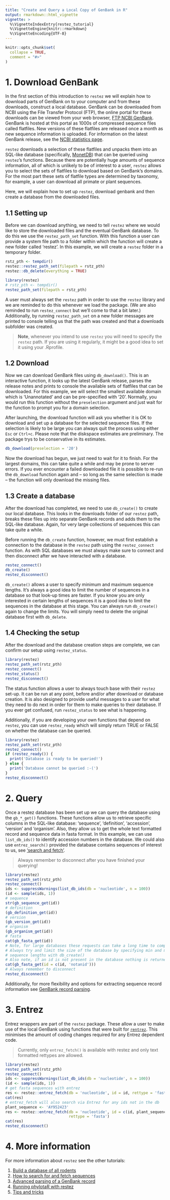 ```yaml
---
title: "Create and Query a Local Copy of GenBank in R"
output: rmarkdown::html_vignette
vignette: >
  %\VignetteIndexEntry{restez_tutorial}
  %\VignetteEngine{knitr::rmarkdown}
  %\VignetteEncoding{UTF-8}
---
```


```r
knitr::opts_chunk$set(
  collapse = TRUE,
  comment = "#>"
)
```

# 1. Download GenBank

In the first section of this introduction to `restez` we will explain how to download parts of GenBank on to your computer and from these downloads, construct a local database. GenBank can be downloaded from NCBI using the File Transfer Protocol (FTP), the online portal for these downloads can be viewed from your web browser,
[FTP NCBI GenBank](ftp://ftp.ncbi.nlm.nih.gov/genbank/). GenBank is hosted at this portal as 1000s of compressed sequence files called flatfiles. New versions of these flatfiles are released once a month as new sequence information is uploaded. For information on the latest GenBank release, see the [NCBI statistics page](https://www.ncbi.nlm.nih.gov/genbank/statistics/).

`restez` downloads a selection of these flatfiles and unpacks them into an SQL-like database (specifically, [MonetDB](https://www.monetdb.org/)) that can be queried using `restez`'s functions. Because there are potentially huge amounts of sequence information, all of which is unlikely to be of interest to a user, `restez` allows you to select the sets of flatfiles to download based on GenBank's domains. For the most part these sets of flatfile types are determined by taxonomy, for example, a user can download all primate or plant sequences.

Here, we will explain how to set up `restez`, download genbank and then create a database from the downloaded files.

## 1.1 Setting up

Before we can download anything, we need to tell `restez` where we would like to store the downloaded files and the eventual GenBank database. To do this we use the `restez_path_set` function. With this function a user can provide a system file path to a folder within which the function will create a new folder called 'restez'. In this example, we will create a `restez` folder in a temporary folder.

```r
rstz_pth <- tempdir()
restez::restez_path_set(filepath = rstz_pth)
restez::db_delete(everything = TRUE)
```
```r
library(restez)
# rstz_pth <- tempdir()
restez_path_set(filepath = rstz_pth)
```

A user must always set the `restez` path in order to use the `restez` library and we are reminded to do this whenever we load the package. (We are also reminded to run `restez_connect` but we'll come to that a bit later.) Additionally, by running `restez_path_set` on a new folder messages are printed to console telling us that the path was created and that a downloads subfolder was created.

> **Note**, whenever you intend to use `restez` you will need to specify the `restez` path. If you are using it regularly, it might be a good idea to set it using your .Rprofile.

## 1.2 Download

Now we can download GenBank files using `db_download()`. This is an interactive function, it looks up the latest GenBank release, parses the release notes and prints to console the available sets of flatfiles that can be downloaded. For this example, we will select the smallest available domain which is 'Unannotated' and can be pre-specified with '20'. Normally, you would run this function without the `preselection` argument and just wait for the function to prompt you for a domain selection.

After launching, the download function will ask you whether it is OK to download and set up a database for the selected sequence files. If the selection is likely to be large you can always quit the process using either `Esc` or `Ctrl+c`. Please note that the diskspace estimates are preliminary. The package trys to be conservative in its estimates.

```r
db_download(preselection = '20')
```

Now the download has begun, we just need to wait for it to finish. For the largest domains, this can take quite a while and may be prone to server errors. If you ever encounter a failed downloaded file it is possible to re-run the `db_download` function again and -- so long as the same selection is made -- the function will only download the missing files.

## 1.3 Create a database

After the download has completed, we need to use `db_create()` to create our local database. This looks in the downloads folder of our `restez` path, breaks these files up into separate GenBank records and adds them to the SQL-like database. Again, for very large collections of sequences this can take quite a while.

Before running the `db_create` function, however, we must first establish a connection to the database in the `restez` path using the `restez_connect` function. As with SQL databases we must always make sure to connect and then disconnect after we have interacted with a database.

```r
restez_connect()
db_create()
restez_disconnect()
```

`db_create()` allows a user to specify minimum and maximum sequence lengths. It's always a good idea to limit the number of sequences in a database so that look-up times are faster. If you know you are only interested in certain lengths of sequences it is a good idea to limit the sequences in the database at this stage. You can always run `db_create()` again to change the limits. You will simply need to delete the original database first with `db_delete`.

## 1.4 Checking the setup

After the download and the database creation steps are complete, we can confirm our setup using `restez_status`.

```r
library(restez)
restez_path_set(rstz_pth)
restez_connect()
restez_status()
restez_disconnect()
```

The status function allows a user to always touch base with their `restez` set-up. It can be run at any point, before and/or after download or database creation. It is also designed to provide useful messages to a user for what they need to do next in order for them to make queries to their database. If you ever get confused, run `restez_status` to see what is happening.

Additionally, if you are developing your own functions that depend on `restez`, you can use `restez_ready` which will simply return TRUE or FALSE on whether the database can be queried.

```r
library(restez)
restez_path_set(rstz_pth)
restez_connect()
if (restez_ready()) {
  print('Database is ready to be queried!')
} else {
  print('Database cannot be queried :-(')
}
restez_disconnect()
```

# 2. Query

Once a restez database has been set up we can query the database using the `gb_*_get()` functions. These functions allow us to retrieve specific columns in the SQL-like database: 'sequence', 'definition', 'accession', 'version' and 'organism'. Also, they allow us to get the whole text formatted record and sequence data in fasta format. In this example, we can use `list_db_ids()` to identify accession numbers in the database. We could also use `entrez_search()` provided the database contains sequences of interest to us, see ['search and fetch'](https://docs.ropensci.org/restez/articles/2_search_and_fetch.html).

> Always remember to disconnect after you have finished your querying!

```r
library(restez)
restez_path_set(rstz_pth)
restez_connect()
ids <- suppressWarnings(list_db_ids(db = 'nucleotide', n = 100))
(id <- sample(ids, 1))
# sequence
str(gb_sequence_get(id))
# definition
(gb_definition_get(id))
# version
(gb_version_get(id))
# organism
(gb_organism_get(id))
# fasta
cat(gb_fasta_get(id))
# Note, for large databases these requests can take a long time to complete.
# Always try and limit the size of the database by specifying min and max
# sequence lengths with db_create()
# Also note, if an id is not present in the database nothing is returned
cat(gb_fasta_get(id = c(id, 'notanid')))
# Always remember to disconnect
restez_disconnect()
```

Additionally, for more flexibility and options for extracting sequence record information see [GenBank record parsing](https://docs.ropensci.org/restez/articles/3_parsing.html).

# 3. Entrez

Entrez wrappers are part of the `restez` package. These allow a user to make use of the local GenBank using functions that were built for [`rentrez`](https://github.com/ropensci/rentrez). This minimises the amount of coding changes required for any Entrez dependent code.

>Currently, only `entrez_fetch()` is available with restez and only text formatted rettypes are allowed.

```r
library(restez)
restez_path_set(rstz_pth)
restez_connect()
ids <- suppressWarnings(list_db_ids(db = 'nucleotide', n = 100))
(id <- sample(ids, 1))
# get fasta sequences with entrez
res <- restez::entrez_fetch(db = 'nucleotide', id = id, rettype = 'fasta')
cat(res)
# entrez_fetch will also search via Entrez for any ids not in the db
plant_sequence <- 'AY952423'
res <- restez::entrez_fetch(db = 'nucleotide', id = c(id, plant_sequence),
                            rettype = 'fasta')
cat(res)
restez_disconnect()
```

# 4. More information

For more information about `restez` see the other tutorials:

1. [Build a database of all rodents](https://docs.ropensci.org/restez/articles/1_rodents.html)
2. [How to search for and fetch sequences](https://docs.ropensci.org/restez/articles/2_search_and_fetch.html)
3. [Advanced parsing of a GenBank record](https://docs.ropensci.org/restez/articles/3_parsing.html)
4. [Running phylotaR with restez](https://docs.ropensci.org/restez/articles/4_phylotar.html)
5. [Tips and tricks](https://docs.ropensci.org/restez/articles/5_tips_and_tricks.html)
